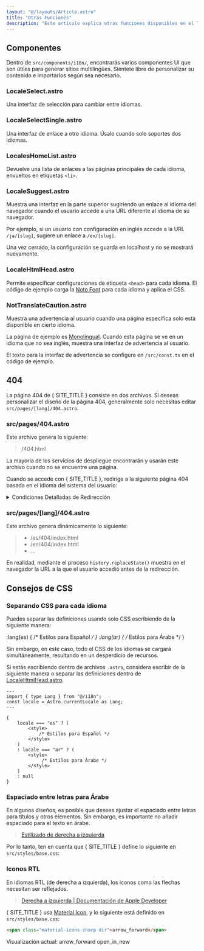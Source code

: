 ```yaml
---
layout: "@/layouts/Article.astro"
title: "Otras Funciones"
description: "Este artículo explica otras funciones disponibles en el Tema Astro i18n."
---
```


<PageHeadline title={frontmatter.title} />



## Componentes

Dentro de `src/components/i18n/`, encontrarás varios componentes UI que son útiles para generar sitios multilingües. Siéntete libre de personalizar su contenido e importarlos según sea necesario.

### LocaleSelect.astro
Una interfaz de selección para cambiar entre idiomas.

### LocaleSelectSingle.astro
Una interfaz de enlace a otro idioma. Úsalo cuando solo soportes dos idiomas.

### LocalesHomeList.astro
Devuelve una lista de enlaces a las páginas principales de cada idioma, envueltos en etiquetas `<li>`.

### LocaleSuggest.astro
Muestra una interfaz en la parte superior sugiriendo un enlace al idioma del navegador cuando el usuario accede a una URL diferente al idioma de su navegador.

Por ejemplo, si un usuario con configuración en inglés accede a la URL `/ja/[slug]`, sugiere un enlace a `/en/[slug]`.

Una vez cerrado, la configuración se guarda en localhost y no se mostrará nuevamente.

### LocaleHtmlHead.astro
Permite especificar configuraciones de etiqueta `<head>` para cada idioma. El código de ejemplo carga la [Noto Font](https://fonts.google.com/noto/) para cada idioma y aplica el CSS.

### NotTranslateCaution.astro
Muestra una advertencia al usuario cuando una página específica solo está disponible en cierto idioma.

La página de ejemplo es [Monolingual](/monolingual/). Cuando esta página se ve en un idioma que no sea inglés, muestra una interfaz de advertencia al usuario.

El texto para la interfaz de advertencia se configura en `/src/const.ts` en el código de ejemplo.


## 404

La página 404 de { SITE_TITLE } consiste en dos archivos. Si deseas personalizar el diseño de la página 404, generalmente solo necesitas editar `src/pages/[lang]/404.astro`.

### src/pages/404.astro

Este archivo genera lo siguiente:

> /404.html

La mayoría de los servicios de despliegue encontrarán y usarán este archivo cuando no se encuentre una página.

Cuando se accede con { SITE_TITLE }, redirige a la siguiente página 404 basada en el idioma del sistema del usuario:

<details>
    <summary>Condiciones Detalladas de Redirección</summary>
    La redirección se realiza según las siguientes condiciones. Para más detalles, consulta el [código fuente](https://github.com/yacosta738/astro-cms/blob/main/src/pages/404.astro#L25).

    1. Si la URL contiene `/es/...` o cualquier otro código de idioma.
    2. Si `localStorage.selectedLang` contiene el código del idioma.
        * El `localStorage.selectedLang` se guarda cuando el usuario selecciona un idioma en la interfaz.
    3. Si la página de referencia contiene `/es/...` o cualquier otro código de idioma.
</details>

### src/pages/[lang]/404.astro

Este archivo genera dinámicamente lo siguiente:

> * /es/404/index.html
> * /en/404/index.html
> * ...

En realidad, mediante el proceso `history.replaceState()` muestra en el navegador la URL a la que el usuario accedió antes de la redirección.


## Consejos de CSS

### Separando CSS para cada idioma

Puedes separar las definiciones usando solo CSS escribiendo de la siguiente manera:

:lang(es) {
    /* Estilos para Español */
}
:lang(ar) {
    /* Estilos para Árabe */
}

Sin embargo, en este caso, todo el CSS de los idiomas se cargará simultáneamente, resultando en un desperdicio de recursos.

Si estás escribiendo dentro de archivos `.astro`, considera escribir de la siguiente manera o separar las definiciones dentro de [LocaleHtmlHead.astro](#localehtmlheadastro).


```astro
---
import { type Lang } from "@/i18n";
const locale = Astro.currentLocale as Lang;
---

{
    locale === "es" ? (
        <style>
            /* Estilos para Español */
        </style>
    )
    : locale === "ar" ? (
        <style>
             /* Estilos para Árabe */
        </style>
    )
    : null
}
```


### Espaciado entre letras para Árabe

En algunos diseños, es posible que desees ajustar el espaciado entre letras para títulos y otros elementos. Sin embargo, es importante no añadir espaciado para el texto en árabe.

> [Estilizado de derecha a izquierda](https://rtlstyling.com/posts/rtl-styling#1.-letter-spacing)

Por lo tanto, ten en cuenta que { SITE_TITLE } define lo siguiente en `src/styles/base.css`:



### Iconos RTL

En idiomas RTL (de derecha a izquierda), los iconos como las flechas necesitan ser reflejados.

> [Derecha a izquierda | Documentación de Apple Developer](https://developer.apple.com/design/human-interface-guidelines/right-to-left#Interface-icons)

{ SITE_TITLE } usa [Material Icon](https://fonts.google.com/icons), y lo siguiente está definido en `src/styles/base.css`:


```html
<span class="material-icons-sharp dir">arrow_forward</span>
```

Visualización actual:
<span class="material-icons-sharp dir">arrow_forward</span>
<span class="material-icons-sharp dir">open_in_new</span>
